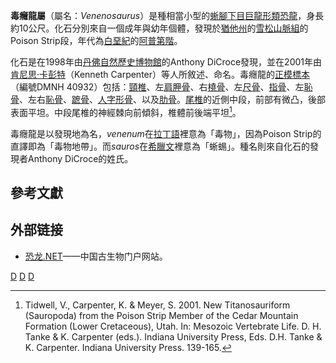 {{Automatic Taxobox
| taxon = Venosaurus
| status = fossil
| fossil_range = 早[[白垩纪|白垩纪]],{{fossil_range|112}}
| image = 
| image_caption = 
| authority = Tidwell ''et al.'', 2001
| type_species = '''狄氏毒癮龍<br>''Venenosaurus dicrocei'''''
| type_species_authority = Tidwell ''et al.'', 2001 
}}

'''毒癮龍屬'''（屬名：''Venenosaurus''）是種相當小型的[[蜥腳下目|蜥腳下目]][[巨龍形類|巨龍形類]][[恐龍|恐龍]]，身長約10公尺。化石分別來自一個成年與幼年個體，發現於[[猶他州|猶他州]]的[[雪松山脈組|雪松山脈組]]的Poison Strip段，年代為[[白堊紀|白堊紀]]的[[阿普第階|阿普第階]]。

化石是在1998年由[[丹佛自然歷史博物館|丹佛自然歷史博物館]]的Anthony DiCroce發現，並在2001年由[[肯尼思·卡彭特|肯尼思·卡彭特]]（Kenneth Carpenter）等人所敘述、命名。毒癮龍的[[正模標本|正模標本]]（編號DMNH 40932）包括：[[頸椎|頸椎]]、左[[肩胛骨|肩胛骨]]、右[[橈骨|橈骨]]、左[[尺骨|尺骨]]、[[指骨|指骨]]、左[[恥骨|恥骨]]、左右[[恥骨|恥骨]]、[[蹠骨|蹠骨]]、[[人字形骨|人字形骨]]、以及[[肋骨|肋骨]]。[[尾椎|尾椎]]的近側中段，前部有微凸，後部表面平坦。中段尾椎的神經棘向前傾斜，椎體前後端平坦<ref>Tidwell, V., Carpenter, K. & Meyer, S. 2001. New Titanosauriform (Sauropoda) from the Poison Strip Member of the Cedar Mountain Formation (Lower Cretaceous), Utah. In: Mesozoic Vertebrate Life. D. H. Tanke & K. Carpenter (eds.). Indiana University Press, Eds. D.H. Tanke & K. Carpenter. Indiana University Press. 139-165.</ref>。

毒癮龍是以發現地為名，''venenum''在[[拉丁語|拉丁語]]裡意為「毒物」，因為Poison Strip的直譯即為「毒物地帶」。而''sauros''在[[希臘文|希臘文]]裡意為「蜥蜴」。種名則來自化石的發現者Anthony DiCroce的姓氏。

==參考文獻==
{{reflist}}

==外部链接==
*[https://web.archive.org/web/20170527222928/http://dinosaur.net.cn/ 恐龙.NET]——中国古生物门户网站。
{{Taxonbar|from=Q144253}}

[[Category:下白堊紀恐龍|D]]
[[Category:北美洲恐龍|D]]
[[Category:腕龍科|D]]


{{dinosaur-stub}}
